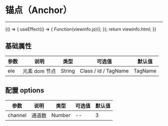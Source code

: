 
# 锚点（Anchor）

---

<Meta title="复用组件/锚点(Anchor)" />

<Canvas>
    <Story
        name="锚点(Anchor)"
        height="300px"
        parameters={{
            docs: { source: { code: `${viewinfo.html}${viewinfo.js}` } },
        }}
    >
        {() => {
            useEffect(() => {
                Function(viewinfo.js)();
            });
            return viewinfo.html;
        }}
    </Story>
</Canvas>

## 基础属性

| 参数 | 说明          | 类型   | 可选值               | 默认值  |
| ---- | ------------- | ------ | -------------------- | ------- |
| ele  | 元素 dom 节点 | String | Class / id / TagName | TagName |

## 配置 options

| 参数    | 说明         | 类型    | 可选值 | 默认值      |
| ------- | ------------ | ------- | ------ | ----------- |
| channel | 通道数       | Number  | --     | 3           |
